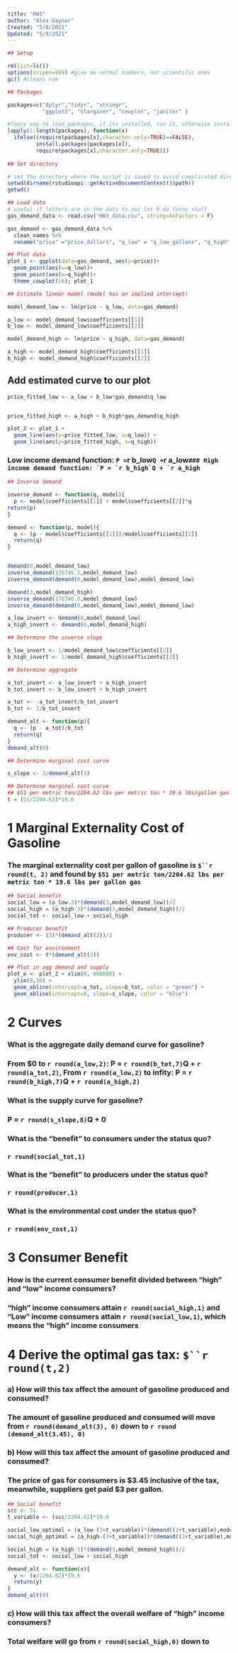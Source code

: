 ```yaml
---
title: "HW3"
author: "Alex Gaynor" 
Created: "5/8/2021"
Updated: "5/8/2021"
---
```


```r
## Setup 

rm(list=ls())
options(scipen=999) #give me normal numbers, not scientific ones
gc() #cleans ram

## Packages

packages=c("dplyr","tidyr", "stringr",  
           "ggplot2", "stargazer", "cowplot", "janitor" ) 

#fancy way to load packages, if its installed, run it, otherwise install it.
lapply(1:length(packages), function(x) 
  ifelse((require(packages[x],character.only=TRUE)==FALSE),
         install.packages(packages[x]),
         require(packages[x],character.only=TRUE)))
         
## Set directory

# set the directory where the script is saved to avoid complicated directory paths
setwd(dirname(rstudioapi::getActiveDocumentContext()$path)) 
getwd()
```



```r
## Load data
# useful if letters are in the data to not let R do funny stuff
gas_demand_data <- read.csv("HW3_data.csv", stringsAsFactors = F)

gas_demand <- gas_demand_data %>% 
  clean_names %>% 
  rename("price" ="price_dollars", "q_low" = "q_low_gallons", "q_high" = "q_high_gallons")
```



```r
## Plot data
plot_1 <- ggplot(data=gas_demand, aes(y=price))+
  geom_point(aes(x=q_low))+
  geom_point(aes(x=q_high))+
  theme_cowplot(16); plot_1
```


```r
## Estimate linear model (model has an implied intercept)

model_demand_low <- lm(price ~ q_low, data=gas_demand)

a_low <- model_demand_low$coefficients[[1]]
b_low <- model_demand_low$coefficients[[2]]

model_demand_high <- lm(price ~ q_high, data=gas_demand)

a_high <- model_demand_high$coefficients[[1]]
b_high <- model_demand_high$coefficients[[2]]
```

## Add estimated curve to our plot

```r
price_fitted_low <- a_low + b_low*gas_demand$q_low


price_fitted_high <- a_high + b_high*gas_demand$q_high

plot_2 <- plot_1 +
  geom_line(aes(y=price_fitted_low, x=q_low)) +
  geom_line(aes(y=price_fitted_high, x=q_high))

```

### Low income demand function: `P = `r b_low`Q + `r a_low``
### High income demand function: `P = `r b_high`Q + `r a_high``


```r
## Inverse demand

inverse_demand <- function(q, model){
  p <- model$coefficients[[1]] + model$coefficients[[2]]*q
return(p)
}

demand <- function(p, model){
  q <- (p - model$coefficients[[1]])/model$coefficients[[2]]
  return(q)
}


demand(0,model_demand_low)
inverse_demand(176746.5,model_demand_low)
inverse_demand(demand(0,model_demand_low),model_demand_low)

demand(3,model_demand_high)
inverse_demand(176746.5,model_demand_low)
inverse_demand(demand(0,model_demand_low),model_demand_low)

a_low_invert <- demand(0,model_demand_low)
a_high_invert <- demand(0,model_demand_high)
```

```r
## Determine the inverse slope

b_low_invert <- 1/model_demand_low$coefficients[[2]]
b_high_invert <- 1/model_demand_high$coefficients[[2]]

```

```r
## Determine aggregate

a_tot_invert <- a_low_invert + a_high_invert
b_tot_invert <- b_low_invert + b_high_invert

a_tot <- -a_tot_invert/b_tot_invert
b_tot <- 1/b_tot_invert

demand_alt <- function(p){
  q <- (p - a_tot)/b_tot
  return(q)
}
demand_alt(0)
```



```r
## Determine marginal cost curve

s_slope <- 3/demand_alt(3)

```

```r
## Determine marginal cost curve
## $51 per metric ton/2204.62 lbs per metric ton * 19.6 lbs/gallon gas
t = (51/2204.62)*19.6

```
# 1 Marginal Externality Cost of Gasoline

### The marginal externality cost per gallon of gasoline is `$``r round(t, 2)` and found by `$51 per metric ton/2204.62 lbs per metric ton * 19.6 lbs per gallon gas`

```r
## Social benefit
social_low = (a_low-3)*(demand(3,model_demand_low))/2
social_high = (a_high-3)*(demand(3,model_demand_high))/2
social_tot <- social_low + social_high

```

```r
## Producer benefit
producer <- (3)*(demand_alt(3))/2

## Cost for environment
env_cost <- t*(demand_alt(3))
```

```r
## Plot in agg demand and supply
plot_e <- plot_2 + xlim(0, 800000) +
  ylim(0,16) +
  geom_abline(intercept=a_tot, slope=b_tot, color = "green") +
  geom_abline(intercept=0, slope=s_slope, color = "blue")
```

# 2 Curves
### What is the aggregate daily demand curve for gasoline?
### From $0 to `r round(a_low,2)`: P = `r round(b_tot,7)`Q + `r round(a_tot,2)`, From `r round(a_low,2)` to infity:  P = `r round(b_high,7)`Q + `r round(a_high,2)`  
### What is the supply curve for gasoline?
### P = `r round(s_slope,8)`Q + 0
### What is the “benefit” to consumers under the status quo?
### `r round(social_tot,1)`
### What is the “benefit” to producers under the status quo?
### `r round(producer,1)`
### What is the environmental cost under the status quo?
### `r round(env_cost,1)`

# 3 Consumer Benefit
### How is the current consumer benefit divided between “high” and “low” income consumers?
### "high" income consumers attain `r round(social_high,1)` and "Low" income consumers  attain `r round(social_low,1)`, which means the "high" income consumers

# 4 Derive the optimal gas tax: `$``r round(t,2)` 
### a) How will this tax affect the amount of gasoline produced and consumed?
### The amount of gasoline produced and consumed will move from `r round(demand_alt(3), 0)` down to `r round (demand_alt(3.45), 0)` 
### b) How will this tax affect the amount of gasoline produced and consumed?
### The price of gas for consumers is $3.45 inclusive of the tax, meanwhile, suppliers get paid $3 per gallon.

```r
## Social benefit
scc <- 51
t_variable <- (scc/2204.62)*19.6

social_low_optimal = (a_low-(3+t_variable))*(demand((3+t_variable),model_demand_low))/2
social_high_optimal = (a_high-(3+t_variable))*(demand((3+t_variable),model_demand_high))/2

social_high = (a_high-3)*(demand(3,model_demand_high))/2
social_tot <- social_low + social_high

demand_alt <- function(x){
  y <- (x/2204.62)*19.6
  return(y)
}
demand_alt(0)

```

### c) How will this tax affect the overall welfare of “high” income consumers?
### Total welfare will go from `r round(social_high,0)` down to 